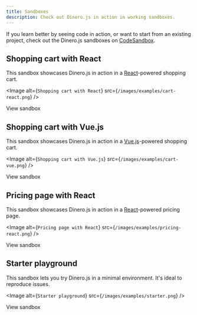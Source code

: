 ```yaml
---
title: Sandboxes
description: Check out Dinero.js in action in working sandboxes.
---
```


If you learn better by seeing code in action, or want to start from an existing project, check out the Dinero.js sandboxes on [CodeSandbox](https://codesandbox.io/).

## Shopping cart with React

This sandbox showcases Dinero.js in action in a [React](https://reactjs.org/)-powered shopping cart.

<Link href="https://codesandbox.io/s/github/dinerojs/dinero.js/tree/main/examples/cart-react">

<Image
  alt={`Shopping cart with React`}
  src={`/images/examples/cart-react.png`}
/>

</Link>

<CenterBlock>

<ButtonLink href="https://codesandbox.io/s/github/dinerojs/dinero.js/tree/main/examples/cart-react">
View sandbox
</ButtonLink>

</CenterBlock>

## Shopping cart with Vue.js

This sandbox showcases Dinero.js in action in a [Vue.js](https://vuejs.org/)-powered shopping cart.

<Link href="https://codesandbox.io/s/github/dinerojs/dinero.js/tree/main/examples/cart-vue">

<Image
  alt={`Shopping cart with Vue.js`}
  src={`/images/examples/cart-vue.png`}
/>

</Link>

<CenterBlock>

<ButtonLink href="https://codesandbox.io/s/github/dinerojs/dinero.js/tree/main/examples/cart-vue">
View sandbox
</ButtonLink>

</CenterBlock>

## Pricing page with React

This sandbox showcases Dinero.js in action in a [React](https://reactjs.org/)-powered pricing page.

<Link href="https://codesandbox.io/s/github/dinerojs/dinero.js/tree/main/examples/pricing-react">

<Image
  alt={`Pricing page with React`}
  src={`/images/examples/pricing-react.png`}
/>

</Link>

<CenterBlock>

<ButtonLink href="https://codesandbox.io/s/github/dinerojs/dinero.js/tree/main/examples/pricing-react">
View sandbox
</ButtonLink>

</CenterBlock>

## Starter playground

This sandbox lets you try Dinero.js in a minimal environment. It's ideal to reproduce issues.

<Link href="https://codesandbox.io/s/github/dinerojs/dinero.js/tree/main/examples/starter">

<Image
  alt={`Starter playground`}
  src={`/images/examples/starter.png`}
/>

</Link>

<CenterBlock>

<ButtonLink href="https://codesandbox.io/s/github/dinerojs/dinero.js/tree/main/examples/starter">
View sandbox
</ButtonLink>

</CenterBlock>
